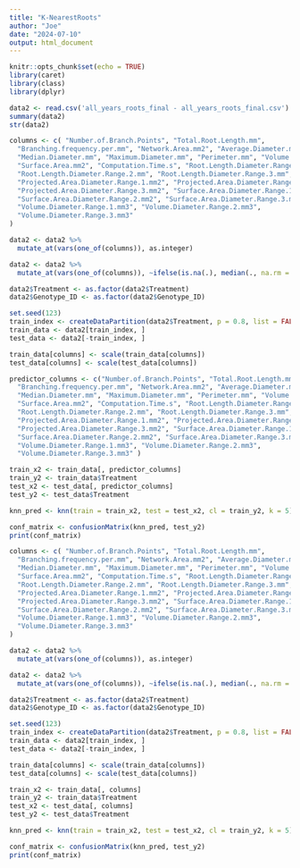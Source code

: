 ```yaml
---
title: "K-NearestRoots"
author: "Joe"
date: "2024-07-10"
output: html_document
---
```


```r
knitr::opts_chunk$set(echo = TRUE)
library(caret)
library(class)
library(dplyr)
```

```r
data2 <- read.csv('all_years_roots_final - all_years_roots_final.csv')
summary(data2)
str(data2)
```

```r
columns <- c( "Number.of.Branch.Points", "Total.Root.Length.mm",
  "Branching.frequency.per.mm", "Network.Area.mm2", "Average.Diameter.mm",
  "Median.Diameter.mm", "Maximum.Diameter.mm", "Perimeter.mm", "Volume.mm3",
  "Surface.Area.mm2", "Computation.Time.s", "Root.Length.Diameter.Range.1.mm",
  "Root.Length.Diameter.Range.2.mm", "Root.Length.Diameter.Range.3.mm",
  "Projected.Area.Diameter.Range.1.mm2", "Projected.Area.Diameter.Range.2.mm2",
  "Projected.Area.Diameter.Range.3.mm2", "Surface.Area.Diameter.Range.1.mm2",
  "Surface.Area.Diameter.Range.2.mm2", "Surface.Area.Diameter.Range.3.mm2",
  "Volume.Diameter.Range.1.mm3", "Volume.Diameter.Range.2.mm3",
  "Volume.Diameter.Range.3.mm3"
)

data2 <- data2 %>%
  mutate_at(vars(one_of(columns)), as.integer)

data2 <- data2 %>%
  mutate_at(vars(one_of(columns)), ~ifelse(is.na(.), median(., na.rm = TRUE), .))

data2$Treatment <- as.factor(data2$Treatment)
data2$Genotype_ID <- as.factor(data2$Genotype_ID)

set.seed(123)
train_index <- createDataPartition(data2$Treatment, p = 0.8, list = FALSE)
train_data <- data2[train_index, ]
test_data <- data2[-train_index, ]

train_data[columns] <- scale(train_data[columns])
test_data[columns] <- scale(test_data[columns])

predictor_columns <- c("Number.of.Branch.Points", "Total.Root.Length.mm",
  "Branching.frequency.per.mm", "Network.Area.mm2", "Average.Diameter.mm",
  "Median.Diameter.mm", "Maximum.Diameter.mm", "Perimeter.mm", "Volume.mm3",
  "Surface.Area.mm2", "Computation.Time.s", "Root.Length.Diameter.Range.1.mm",
  "Root.Length.Diameter.Range.2.mm", "Root.Length.Diameter.Range.3.mm",
  "Projected.Area.Diameter.Range.1.mm2", "Projected.Area.Diameter.Range.2.mm2",
  "Projected.Area.Diameter.Range.3.mm2", "Surface.Area.Diameter.Range.1.mm2",
  "Surface.Area.Diameter.Range.2.mm2", "Surface.Area.Diameter.Range.3.mm2",
  "Volume.Diameter.Range.1.mm3", "Volume.Diameter.Range.2.mm3",
  "Volume.Diameter.Range.3.mm3" )

train_x2 <- train_data[, predictor_columns]
train_y2 <- train_data$Treatment
test_x2 <- test_data[, predictor_columns]
test_y2 <- test_data$Treatment

knn_pred <- knn(train = train_x2, test = test_x2, cl = train_y2, k = 5)

conf_matrix <- confusionMatrix(knn_pred, test_y2)
print(conf_matrix)

```


```r
columns <- c( "Number.of.Branch.Points", "Total.Root.Length.mm",
  "Branching.frequency.per.mm", "Network.Area.mm2", "Average.Diameter.mm",
  "Median.Diameter.mm", "Maximum.Diameter.mm", "Perimeter.mm", "Volume.mm3",
  "Surface.Area.mm2", "Computation.Time.s", "Root.Length.Diameter.Range.1.mm",
  "Root.Length.Diameter.Range.2.mm", "Root.Length.Diameter.Range.3.mm",
  "Projected.Area.Diameter.Range.1.mm2", "Projected.Area.Diameter.Range.2.mm2",
  "Projected.Area.Diameter.Range.3.mm2", "Surface.Area.Diameter.Range.1.mm2",
  "Surface.Area.Diameter.Range.2.mm2", "Surface.Area.Diameter.Range.3.mm2",
  "Volume.Diameter.Range.1.mm3", "Volume.Diameter.Range.2.mm3",
  "Volume.Diameter.Range.3.mm3"
)

data2 <- data2 %>%
  mutate_at(vars(one_of(columns)), as.integer)

data2 <- data2 %>%
  mutate_at(vars(one_of(columns)), ~ifelse(is.na(.), median(., na.rm = TRUE), .))

data2$Treatment <- as.factor(data2$Treatment)
data2$Genotype_ID <- as.factor(data2$Genotype_ID)

set.seed(123)
train_index <- createDataPartition(data2$Treatment, p = 0.8, list = FALSE)
train_data <- data2[train_index, ]
test_data <- data2[-train_index, ]

train_data[columns] <- scale(train_data[columns])
test_data[columns] <- scale(test_data[columns])

train_x2 <- train_data[, columns]
train_y2 <- train_data$Treatment
test_x2 <- test_data[, columns]
test_y2 <- test_data$Treatment

knn_pred <- knn(train = train_x2, test = test_x2, cl = train_y2, k = 5)

conf_matrix <- confusionMatrix(knn_pred, test_y2)
print(conf_matrix)

```
